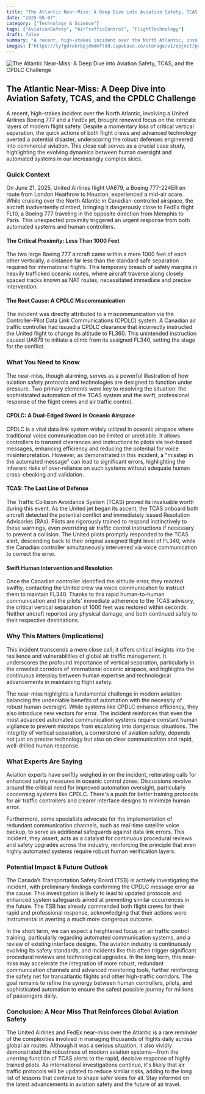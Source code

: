 ```yaml
---
title: "The Atlantic Near-Miss: A Deep Dive into Aviation Safety, TCAS, and the CPDLC Challenge"
date: "2025-08-07"
category: ["Technology & Science"]
tags: ["AviationSafety", "AirTrafficControl", "FlightTechnology"]
draft: false
summary: "A recent, high-stakes incident over the North Atlantic, involving a United Airlines Boeing 777 and a FedEx jet, brought renewed focus on the intricate layers of modern flight safety. Despite a momentary loss of critical vertical separation, the quick actions of both flight crews and advanced technology averted a potential disaster, underscoring the robust defenses engineered into commercial aviation. This close call serves as a crucial case study, highlighting the evolving dynamics between human oversight and automated systems in our increasingly complex skies."
images: ["https://tyfgdrokrbpjdmdmfldd.supabase.co/storage/v1/object/public/image/2025-08-07-00-03-47-584-04-00.jpg"]
---
```



![The Atlantic Near-Miss: A Deep Dive into Aviation Safety, TCAS, and the CPDLC Challenge](https://tyfgdrokrbpjdmdmfldd.supabase.co/storage/v1/object/public/image/2025-08-07-00-03-47-584-04-00.jpg)

## The Atlantic Near-Miss: A Deep Dive into Aviation Safety, TCAS, and the CPDLC Challenge

A recent, high-stakes incident over the North Atlantic, involving a United Airlines Boeing 777 and a FedEx jet, brought renewed focus on the intricate layers of modern flight safety. Despite a momentary loss of critical vertical separation, the quick actions of both flight crews and advanced technology averted a potential disaster, underscoring the robust defenses engineered into commercial aviation. This close call serves as a crucial case study, highlighting the evolving dynamics between human oversight and automated systems in our increasingly complex skies.

### Quick Context

On June 21, 2025, United Airlines flight UA879, a Boeing 777-224ER en route from London Heathrow to Houston, experienced a mid-air scare. While cruising over the North Atlantic in Canadian-controlled airspace, the aircraft inadvertently climbed, bringing it dangerously close to FedEx flight FL10, a Boeing 777 traveling in the opposite direction from Memphis to Paris. This unexpected proximity triggered an urgent response from both automated systems and human controllers.

#### The Critical Proximity: Less Than 1000 Feet

The two large Boeing 777 aircraft came within a mere 1000 feet of each other vertically, a distance far less than the standard safe separation required for international flights. This temporary breach of safety margins in heavily trafficked oceanic routes, where aircraft traverse along closely spaced tracks known as NAT routes, necessitated immediate and precise intervention.

#### The Root Cause: A CPDLC Miscommunication

The incident was directly attributed to a miscommunication via the Controller-Pilot Data Link Communications (CPDLC) system. A Canadian air traffic controller had issued a CPDLC clearance that incorrectly instructed the United flight to change its altitude to FL360. This unintended instruction caused UA879 to initiate a climb from its assigned FL340, setting the stage for the conflict.

### What You Need to Know

The near-miss, though alarming, serves as a powerful illustration of how aviation safety protocols and technologies are designed to function under pressure. Two primary elements were key to resolving the situation: the sophisticated automation of the TCAS system and the swift, professional response of the flight crews and air traffic control.

#### CPDLC: A Dual-Edged Sword in Oceanic Airspace

CPDLC is a vital data link system widely utilized in oceanic airspace where traditional voice communication can be limited or unreliable. It allows controllers to transmit clearances and instructions to pilots via text-based messages, enhancing efficiency and reducing the potential for voice misinterpretation. However, as demonstrated in this incident, a "misstep in the automated message" can lead to significant errors, highlighting the inherent risks of over-reliance on such systems without adequate human cross-checking and validation.

#### TCAS: The Last Line of Defense

The Traffic Collision Avoidance System (TCAS) proved its invaluable worth during this event. As the United jet began its ascent, the TCAS onboard both aircraft detected the potential conflict and immediately issued Resolution Advisories (RAs). Pilots are rigorously trained to respond instinctively to these warnings, even overriding air traffic control instructions if necessary to prevent a collision. The United pilots promptly responded to the TCAS alert, descending back to their original assigned flight level of FL340, while the Canadian controller simultaneously intervened via voice communication to correct the error.

#### Swift Human Intervention and Resolution

Once the Canadian controller identified the altitude error, they reacted swiftly, contacting the United crew via voice communication to instruct them to maintain FL340. Thanks to this rapid human-to-human communication and the pilots' immediate adherence to the TCAS advisory, the critical vertical separation of 1000 feet was restored within seconds. Neither aircraft reported any physical damage, and both continued safely to their respective destinations.

### Why This Matters (Implications)

This incident transcends a mere close call; it offers critical insights into the resilience and vulnerabilities of global air traffic management. It underscores the profound importance of vertical separation, particularly in the crowded corridors of international oceanic airspace, and highlights the continuous interplay between human expertise and technological advancements in maintaining flight safety.

The near-miss highlights a fundamental challenge in modern aviation: balancing the undeniable benefits of automation with the necessity of robust human oversight. While systems like CPDLC enhance efficiency, they also introduce new vectors for error. The incident reinforces that even the most advanced automated communication systems require constant human vigilance to prevent missteps from escalating into dangerous situations. The integrity of vertical separation, a cornerstone of aviation safety, depends not just on precise technology but also on clear communication and rapid, well-drilled human response.

### What Experts Are Saying

Aviation experts have swiftly weighed in on the incident, reiterating calls for enhanced safety measures in oceanic control zones. Discussions revolve around the critical need for improved automation oversight, particularly concerning systems like CPDLC. There's a push for better training protocols for air traffic controllers and clearer interface designs to minimize human error.

Furthermore, some specialists advocate for the implementation of redundant communication channels, such as real-time satellite voice backup, to serve as additional safeguards against data link errors. This incident, they assert, acts as a catalyst for continuous procedural reviews and safety upgrades across the industry, reinforcing the principle that even highly automated systems require robust human verification layers.

### Potential Impact & Future Outlook

The Canada’s Transportation Safety Board (TSB) is actively investigating the incident, with preliminary findings confirming the CPDLC message error as the cause. This investigation is likely to lead to updated protocols and enhanced system safeguards aimed at preventing similar occurrences in the future. The TSB has already commended both flight crews for their rapid and professional response, acknowledging that their actions were instrumental in averting a much more dangerous outcome.

In the short term, we can expect a heightened focus on air traffic control training, particularly regarding automated communication systems, and a review of existing interface designs. The aviation industry is continuously evolving its safety standards, and incidents like this often trigger significant procedural reviews and technological upgrades. In the long term, this near-miss may accelerate the integration of more robust, redundant communication channels and advanced monitoring tools, further reinforcing the safety net for transatlantic flights and other high-traffic corridors. The goal remains to refine the synergy between human controllers, pilots, and sophisticated automation to ensure the safest possible journey for millions of passengers daily.

### Conclusion: A Near Miss That Reinforces Global Aviation Safety

The United Airlines and FedEx near-miss over the Atlantic is a rare reminder of the complexities involved in managing thousands of flights daily across global air routes. Although it was a serious situation, it also vividly demonstrated the robustness of modern aviation systems—from the unerring function of TCAS alerts to the rapid, decisive response of highly trained pilots. As international investigations continue, it's likely that air traffic protocols will be updated to reduce similar risks, adding to the long list of lessons that continue to shape safer skies for all. Stay informed on the latest advancements in aviation safety and the future of air travel.


